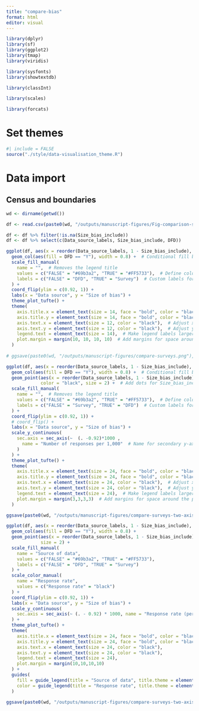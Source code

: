 ```yaml
---
title: "compare-bias"
format: html
editor: visual
---
```


```r
library(dplyr)
library(sf)
library(ggplot2)
library(tmap)
library(viridis)

library(sysfonts)
library(showtextdb)

library(classInt)

library(scales)

library(forcats)
```

# Set themes

```r
#| include = FALSE
source("./style/data-visualisation_theme.R")
```

# Data import

## Census and boundaries

```r
wd <- dirname(getwd())
```

```r
df <- read.csv(paste0(wd, "/outputs/manuscript-figures/Fig-comparison-surveys/Table-comparison-surveys.csv"))
```

```r
df <- df %>% filter(!is.na(Size_bias_include))
df <- df %>% select(c(Data_source_labels, Size_bias_include, DFD))
```

```r
ggplot(df, aes(x = reorder(Data_source_labels, 1 - Size_bias_include), y = Size_bias_include)) +
  geom_col(aes(fill = DFD == "Y"), width = 0.8) +  # Conditional fill based on DFD == "Y"
  scale_fill_manual(
    name = "",  # Removes the legend title
    values = c("FALSE" = "#69b3a2", "TRUE" = "#FF5733"),  # Define colors
    labels = c("FALSE" = "DFD", "TRUE" = "Survey")  # Custom labels for legend items
  ) +
  coord_flip(ylim = c(0.92, 1)) +
  labs(x = "Data source", y = "Size of bias") +
  theme_plot_tufte() +
  theme(
    axis.title.x = element_text(size = 14, face = "bold", color = "black"),
    axis.title.y = element_text(size = 14, face = "bold", color = "black", margin = margin(r = 10)),  # Add right margin to y-axis title
    axis.text.x = element_text(size = 12, color = "black"),  # Adjust x-axis tick text size and color
    axis.text.y = element_text(size = 12, color = "black"),  # Adjust y-axis tick text size and color
    legend.text = element_text(size = 14),  # Make legend labels larger
    plot.margin = margin(10, 10, 10, 10)  # Add margins for space around the plot
  )                
  
# ggsave(paste0(wd, "/outputs/manuscript-figures/compare-surveys.png"), bg="white")
```

```r
ggplot(df, aes(x = reorder(Data_source_labels, 1 - Size_bias_include), y = Size_bias_include)) +
  geom_col(aes(fill = DFD == "Y"), width = 0.8) +  # Conditional fill based on DFD == "Y" for bars
  geom_point(aes(x = reorder(Data_source_labels, 1 - Size_bias_include), y = (1-Size_bias_include)+0.92), 
             color = "black", size = 2) +  # Add dots for Size_bias_include * 1000
  scale_fill_manual(
    name = "",  # Removes the legend title
    values = c("FALSE" = "#69b3a2", "TRUE" = "#FF5733"),  # Define colors
    labels = c("FALSE" = "Survey", "TRUE" = "DFD")  # Custom labels for legend items
  ) +
  coord_flip(ylim = c(0.92, 1)) +
  # coord_flip() +
  labs(x = "Data source", y = "Size of bias") +
  scale_y_continuous(
    sec.axis = sec_axis(~  (. -0.92)*1000 ,
      name = "Number of responses per 1,000"  # Name for secondary y-axis
    )
  ) +
  theme_plot_tufte() +
  theme(
    axis.title.x = element_text(size = 24, face = "bold", color = "black"),
    axis.title.y = element_text(size = 24, face = "bold", color = "black", margin = margin(r = 10)),  # Add right margin toy-axis title
    axis.text.x = element_text(size = 24, color = "black"),  # Adjust x-axis tick text size and color
    axis.text.y = element_text(size = 24, color = "black"),  # Adjust y-axis tick text size and color
    legend.text = element_text(size = 24),  # Make legend labels larger
    plot.margin = margin(3,3,3,3)  # Add margins for space around the plot
  )

ggsave(paste0(wd, "/outputs/manuscript-figures/compare-surveys-two-axis.png"), bg="white")
```

```r
ggplot(df, aes(x = reorder(Data_source_labels, 1 - Size_bias_include), y = Size_bias_include)) +
  geom_col(aes(fill = DFD == "Y"), width = 0.8) +  
  geom_point(aes(x = reorder(Data_source_labels, 1 - Size_bias_include), y = (1 - Size_bias_include) + 0.92, color = "Response rate"), 
             size = 2) +  
  scale_fill_manual(
    name = "Source of data",  
    values = c("FALSE" = "#69b3a2", "TRUE" = "#FF5733"),  
    labels = c("FALSE" = "DFD", "TRUE" = "Survey")  
  ) +
  scale_color_manual(
    name = "Response rate",  
    values = c("Response rate" = "black")  
  ) +
  coord_flip(ylim = c(0.92, 1)) +
  labs(x = "Data source", y = "Size of bias") +
  scale_y_continuous(
    sec.axis = sec_axis(~ (. - 0.92) * 1000, name = "Response rate (per 1,000)")  
  ) +
  theme_plot_tufte() +
  theme(
    axis.title.x = element_text(size = 24, face = "bold", color = "black"),
    axis.title.y = element_text(size = 24, face = "bold", color = "black", margin = margin(r = 10)),  
    axis.text.x = element_text(size = 24, color = "black"),  
    axis.text.y = element_text(size = 24, color = "black"),  
    legend.text = element_text(size = 24),  
    plot.margin = margin(10,10,10,10)  
  ) +
  guides(
    fill = guide_legend(title = "Source of data", title.theme = element_text(size = 24, face = "bold")),  
    color = guide_legend(title = "Response rate", title.theme = element_text(size = 24, face = "bold"))  
  )

ggsave(paste0(wd, "/outputs/manuscript-figures/compare-surveys-two-axis.png"), bg="white")
```
